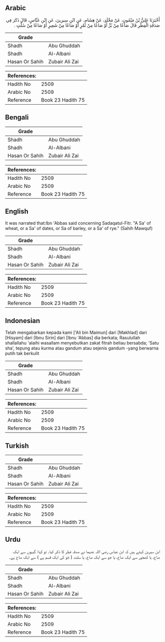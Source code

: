 ## Arabic


<div dir="rtl" lang="ar" style={{fontSize:'larger',backgroundColor:'#f8f9fa',padding:20}}>
أَخْبَرَنَا عَلِيُّ بْنُ مَيْمُونٍ، عَنْ مَخْلَدٍ، عَنْ هِشَامٍ، عَنِ ابْنِ سِيرِينَ، عَنِ ابْنِ عَبَّاسٍ، قَالَ ذَكَرَ فِي صَدَقَةِ الْفِطْرِ قَالَ صَاعًا مِنْ بُرٍّ أَوْ صَاعًا مِنْ تَمْرٍ أَوْ صَاعًا مِنْ شَعِيرٍ أَوْ صَاعًا مِنْ سُلْتٍ ‏.‏
</div>
<div style={{backgroundColor:'#f8f9fa',padding:20, marginBottom: 10}}><table> <thead> <tr> <th>Grade</th> <th></th> </tr> </thead> <tbody> <tr><td>Shadh</td><td>Abu Ghuddah</td></tr><tr><td>Shadh</td><td>Al-Albani</td></tr><tr><td>Hasan Or Sahih</td><td>Zubair Ali Zai</td></tr></tbody></table><table> <thead> <tr> <th>References:</th> <th></th> </tr> </thead> <tbody><tr><td>Hadith No</td><td>2509</td></tr><tr><td>Arabic No</td><td>2509</td></tr><tr><td>Reference</td><td>Book 23 Hadith 75</td></tr></tbody></table></div>

## Bengali


<div dir="ltr" lang="bn" style={{fontSize:'larger',backgroundColor:'#f8f9fa',padding:20}}>

</div>
<div style={{backgroundColor:'#f8f9fa',padding:20, marginBottom: 10}}><table> <thead> <tr> <th>Grade</th> <th></th> </tr> </thead> <tbody> <tr><td>Shadh</td><td>Abu Ghuddah</td></tr><tr><td>Shadh</td><td>Al-Albani</td></tr><tr><td>Hasan Or Sahih</td><td>Zubair Ali Zai</td></tr></tbody></table><table> <thead> <tr> <th>References:</th> <th></th> </tr> </thead> <tbody><tr><td>Hadith No</td><td>2509</td></tr><tr><td>Arabic No</td><td>2509</td></tr><tr><td>Reference</td><td>Book 23 Hadith 75</td></tr></tbody></table></div>

## English


<div dir="ltr" lang="en" style={{fontSize:'larger',backgroundColor:'#f8f9fa',padding:20}}>
It was narrated that:Ibn 'Abbas said concerning Sadaqatul-Fitr. "A Sa' of wheat, or a Sa' of dates, or Sa of barley, or a Sa' of rye." (Sahih Mawquf)
</div>
<div style={{backgroundColor:'#f8f9fa',padding:20, marginBottom: 10}}><table> <thead> <tr> <th>Grade</th> <th></th> </tr> </thead> <tbody> <tr><td>Shadh</td><td>Abu Ghuddah</td></tr><tr><td>Shadh</td><td>Al-Albani</td></tr><tr><td>Hasan Or Sahih</td><td>Zubair Ali Zai</td></tr></tbody></table><table> <thead> <tr> <th>References:</th> <th></th> </tr> </thead> <tbody><tr><td>Hadith No</td><td>2509</td></tr><tr><td>Arabic No</td><td>2509</td></tr><tr><td>Reference</td><td>Book 23 Hadith 75</td></tr></tbody></table></div>

## Indonesian


<div dir="ltr" lang="id" style={{fontSize:'larger',backgroundColor:'#f8f9fa',padding:20}}>
Telah mengabarkan kepada kami ['Ali bin Maimun] dari [Makhlad] dari [Hisyam] dari [Ibnu Sirin] dari [Ibnu 'Abbas] dia berkata; Rasulullah shallallahu 'alaihi wasallam menyebutkan zakat fitrah beliau bersabda; 'Satu sha', tepung atau kurma atau gandum atau sejenis gandum -yang berwarna putih tak berkulit
</div>
<div style={{backgroundColor:'#f8f9fa',padding:20, marginBottom: 10}}><table> <thead> <tr> <th>Grade</th> <th></th> </tr> </thead> <tbody> <tr><td>Shadh</td><td>Abu Ghuddah</td></tr><tr><td>Shadh</td><td>Al-Albani</td></tr><tr><td>Hasan Or Sahih</td><td>Zubair Ali Zai</td></tr></tbody></table><table> <thead> <tr> <th>References:</th> <th></th> </tr> </thead> <tbody><tr><td>Hadith No</td><td>2509</td></tr><tr><td>Arabic No</td><td>2509</td></tr><tr><td>Reference</td><td>Book 23 Hadith 75</td></tr></tbody></table></div>

## Turkish


<div dir="ltr" lang="tr" style={{fontSize:'larger',backgroundColor:'#f8f9fa',padding:20}}>

</div>
<div style={{backgroundColor:'#f8f9fa',padding:20, marginBottom: 10}}><table> <thead> <tr> <th>Grade</th> <th></th> </tr> </thead> <tbody> <tr><td>Shadh</td><td>Abu Ghuddah</td></tr><tr><td>Shadh</td><td>Al-Albani</td></tr><tr><td>Hasan Or Sahih</td><td>Zubair Ali Zai</td></tr></tbody></table><table> <thead> <tr> <th>References:</th> <th></th> </tr> </thead> <tbody><tr><td>Hadith No</td><td>2509</td></tr><tr><td>Arabic No</td><td>2509</td></tr><tr><td>Reference</td><td>Book 23 Hadith 75</td></tr></tbody></table></div>

## Urdu


<div dir="rtl" lang="ur" style={{fontSize:'larger',backgroundColor:'#f8f9fa',padding:20}}>
ابن سیرین کہتے ہیں کہ ابن عباس رضی اللہ عنہما نے صدقہ فطر کا ذکر کیا۔ تو کہا: گیہوں سے ایک صاع، یا کھجور سے ایک صاع، یا جو سے ایک صاع، یا سلت ( جَو کی ایک قسم ہے ) سے ایک صاع ہے۔
</div>
<div style={{backgroundColor:'#f8f9fa',padding:20, marginBottom: 10}}><table> <thead> <tr> <th>Grade</th> <th></th> </tr> </thead> <tbody> <tr><td>Shadh</td><td>Abu Ghuddah</td></tr><tr><td>Shadh</td><td>Al-Albani</td></tr><tr><td>Hasan Or Sahih</td><td>Zubair Ali Zai</td></tr></tbody></table><table> <thead> <tr> <th>References:</th> <th></th> </tr> </thead> <tbody><tr><td>Hadith No</td><td>2509</td></tr><tr><td>Arabic No</td><td>2509</td></tr><tr><td>Reference</td><td>Book 23 Hadith 75</td></tr></tbody></table></div>